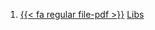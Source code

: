 1. [{{< fa regular file-pdf >}}](https://achalmaedison.netlify.app/blog/_contenido-inicio_files/libs/index.pdf) [Libs](https://achalmaedison.netlify.app/blog/_contenido-inicio_files/libs)
